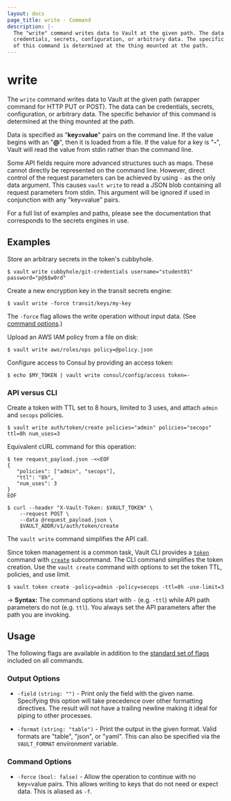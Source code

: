 ```yaml
---
layout: docs
page_title: write - Command
description: |-
  The "write" command writes data to Vault at the given path. The data can be
  credentials, secrets, configuration, or arbitrary data. The specific behavior
  of this command is determined at the thing mounted at the path.
---
```


# write

The `write` command writes data to Vault at the given path (wrapper command for
HTTP PUT or POST). The data can be credentials, secrets, configuration, or
arbitrary data. The specific behavior of this command is determined at the thing
mounted at the path.

Data is specified as "**key=value**" pairs on the command line. If the value begins
with an "**@**", then it is loaded from a file. If the value for a key is "**-**", Vault
will read the value from stdin rather than the command line.

Some API fields require more advanced structures such as maps. These cannot
directly be represented on the command line. However, direct control of the
request parameters can be achieved by using `-` as the only data argument.
This causes `vault write` to read a JSON blob containing all request parameters
from stdin. This argument will be ignored if used in conjunction with any
"key=value" pairs.

For a full list of examples and paths, please see the documentation that
corresponds to the secrets engines in use.

## Examples

Store an arbitrary secrets in the token's cubbyhole.

```shell-session
$ vault write cubbyhole/git-credentials username="student01" password="p@$$w0rd"
```

Create a new encryption key in the transit secrets engine:

```shell-session
$ vault write -force transit/keys/my-key
```

The `-force` flag allows the write operation without input data. (See [command
options](#command-options).)

Upload an AWS IAM policy from a file on disk:

```shell-session
$ vault write aws/roles/ops policy=@policy.json
```

Configure access to Consul by providing an access token:

```shell-session
$ echo $MY_TOKEN | vault write consul/config/access token=-
```

### API versus CLI

Create a token with TTL set to 8 hours, limited to 3 uses, and attach `admin`
and `secops` policies.

```shell-session
$ vault write auth/token/create policies="admin" policies="secops" ttl=8h num_uses=3
```

Equivalent cURL command for this operation:

```shell-session
$ tee request_payload.json -<<EOF
{
   "policies": ["admin", "secops"],
   "ttl": "8h",
   "num_uses": 3
}
EOF

$ curl --header "X-Vault-Token: $VAULT_TOKEN" \
    --request POST \
    --data @request_payload.json \
    $VAULT_ADDR/v1/auth/token/create
```

The `vault write` command simplifies the API call.

Since token management is a common task, Vault CLI provides a
[`token`](/docs/commands/token) command with
[`create`](/docs/commands/token/create) subcommand. The CLI command simplifies
the token creation. Use the `vault create` command with options to set the token
TTL, policies, and use limit.

```shell-session
$ vault token create -policy=admin -policy=secops -ttl=8h -use-limit=3
```

-> **Syntax:** The command options start with `-` (e.g. `-ttl`) while API path
parameters do not (e.g. `ttl`). You always set the API parameters after the path
you are invoking.

## Usage

The following flags are available in addition to the [standard set of
flags](/docs/commands) included on all commands.

### Output Options

- `-field` `(string: "")` - Print only the field with the given name. Specifying
  this option will take precedence over other formatting directives. The result
  will not have a trailing newline making it ideal for piping to other processes.

- `-format` `(string: "table")` - Print the output in the given format. Valid
  formats are "table", "json", or "yaml". This can also be specified via the
  `VAULT_FORMAT` environment variable.

### Command Options

- `-force` `(bool: false)` - Allow the operation to continue with no key=value
  pairs. This allows writing to keys that do not need or expect data. This is
  aliased as `-f`.
